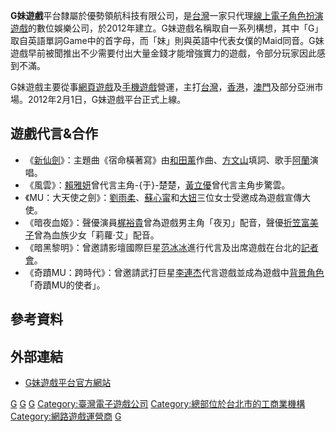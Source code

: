 {{NoteTA
| G1 = Games
| G2 = Games-zh
}}
{{Infobox company
| name = 優勢領航科技有限公司<br>G妹遊戲
| name_en = 
| logo = [[file:G-Maid_Games.png|280px]]
| logo_size = 280px
| logo_caption = 
| image = 
| image_size = 
| image_caption = 
| type = [[有限公司|有限公司]]
| local_code_name   = TW
| local_code        = 53729845
| traded_as = 
| native_name = 
| native_name_lang = 
| other_name = 
| com_code = 
| ROC_UBN = 
| JPN_CN = 
| fate = 
| predecessor = 
| successor = 
| foundation = 2012
| defunct = 
| location = {{ROC-TW}}<br>[[臺北市|臺北市]][[大安區_(臺北市)|大安區]][[金山南路|金山南路二段]]33號4樓<br />()
| locations = 
| area_served = 
| founder = 
| key_people = [[樊立平|樊立平]]
| industry = 電子資訊供應服務業
| products = 網頁遊戲及手機遊戲
| services = 
| revenue = 
| operating_income = 
| net_income = 
| aum = 
| assets = 
| equity = 
| owner = 
| num_employees = 
| num_employees_year = 
| parent = 
| divisions = 
| subsid = 
| homepage = {{URL|http://www.gm99.com/}}
| slogan = 
| capital = 
| market_value = 
| P/E_ratio = 
| earnings_per_share = 
| net_asset_value = 
| accounting_period = 
| major_shareholder = 
| footnotes = 
}}

'''G妹遊戲'''平台隸屬於優勢領航科技有限公司，是[[台灣|台灣]]一家只代理[[線上電子角色扮演遊戲|線上電子角色扮演遊戲]]的數位娛樂公司，於2012年建立。G妹遊戲名稱取自一系列構想，其中「G」取自英語單詞Game中的首字母，而「妹」則與英語中代表女僕的Maid同音。G妹遊戲早前被聞推出不少需要付出大量金錢才能增強實力的遊戲，令部分玩家因此感到不滿。

G妹遊戲主要從事[[網頁遊戲|網頁遊戲]]及[[手機遊戲|手機遊戲]]營運，主打[[台灣|台灣]]，[[香港|香港]]，[[澳門|澳門]]及部分亞洲市場。2012年2月1日，G妹遊戲平台正式上線。

== 遊戲代言&合作 ==
* 《[[新仙劍|新仙劍]]》：主題曲《宿命橫著寫》由[[和田薰|和田薰]]作曲、[[方文山|方文山]]填詞、歌手[[阿蘭|阿蘭]]演唱。
* 《風雲》：[[賴雅妍|賴雅妍]]曾代言主角-{于}-楚楚，[[黃立優|黃立優]]曾代言主角步驚雲。
* 《MU：大天使之劍》：[[劉雨柔|劉雨柔]]、[[蘇心甯|蘇心甯]]和[[大妞|大妞]]三位女士受邀成為遊戲宣傳大使。
* 《暗夜血姬》：聲優演員[[梶裕貴|梶裕貴]]曾為遊戲男主角「夜刃」配音，聲優[[折笠富美子|折笠富美子]]曾為血族少女「莉蘿·艾」配音。
* 《暗黑黎明》：曾邀請影壇國際巨星[[范冰冰|范冰冰]]進行代言及出席遊戲在台北的[[記者會|記者會]]。
* 《奇蹟MU：跨時代》：曾邀請武打巨星[[李連杰|李連杰]]代言遊戲並成為遊戲中[[背景角色|背景角色]]「奇蹟MU的使者」。

== 參考資料 ==
{{Reflist|2}}

== 外部連結 ==
* [http://www.gm99.com G妹遊戲平台官方網站] {{Wayback|url=http://www.gm99.com/ |date=20210202082834 }}

{{台灣電子遊戲公司}}
{{Portal bar|臺灣|臺北|企業}}
[[Category:2012年台灣建立|G]]
[[Category:2012年成立的公司|G]]
[[Category:2012年開業電子遊戲公司|G]]
[[Category:臺灣電子遊戲公司|Category:臺灣電子遊戲公司]]
[[Category:總部位於台北市的工商業機構|Category:總部位於台北市的工商業機構]]
[[Category:網路遊戲運營商|Category:網路遊戲運營商]]
[[Category:總部位於臺北市大安區的工商業機構|G]]